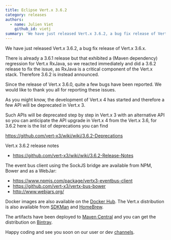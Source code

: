 ```yaml
---
title: Eclipse Vert.x 3.6.2
category: releases
authors:
  - name: Julien Viet
    github_id: vietj
summary: 'We have just released Vert.x 3.6.2, a bug fix release of Vert.x 3.6.x.'
---
```


We have just released Vert.x 3.6.2, a bug fix release of Vert.x 3.6.x.

There is already a 3.6.1 release but that exhibited a (Maven dependency) regression for Vert.x RxJava, so we reacted immediately and
did a 3.6.2 release to fix the issue, as RxJava is a critical component of the Vert.x stack. Therefore 3.6.2 is instead
announced.

Since the release of Vert.x 3.6.0, quite a few bugs have been reported. We would like to thank you all for reporting these issues.

As you might know, the development of Vert.x 4 has started and therefore a few API will be deprecated in Vert.x 3.

Such APIs will be deprecated step by step in Vert.x 3 with an alternative API so you can anticipate the API upgrade
in Vert.x 4 from the Vert.x 3.6, for 3.6.2 here is the list of deprecations you can find

https://github.com/vert-x3/wiki/wiki/3.6.2-Deprecations

Vert.x 3.6.2 release notes

* https://github.com/vert-x3/wiki/wiki/3.6.2-Release-Notes

The event bus client using the SockJS bridge are available from NPM, Bower and as a WebJar:

* https://www.npmjs.com/package/vertx3-eventbus-client
* https://github.com/vert-x3/vertx-bus-bower
* http://www.webjars.org/

Docker images are also available on the [Docker Hub](https://hub.docker.com/u/vertx/). The Vert.x distribution is also available from [SDKMan](http://sdkman.io/index.html) and [HomeBrew](http://brew.sh/).

The artifacts have been deployed to [Maven Central](http://search.maven.org/#search%7Cga%7C1%7Cg%3A%22io.vertx%22%20AND%20v%3A%223.5.4%22) and you can get the distribution on [Bintray](https://bintray.com/vertx/downloads/distribution/3.5.4/view).

Happy coding and see you soon on our user or dev [channels](https://vertx.io/community).
